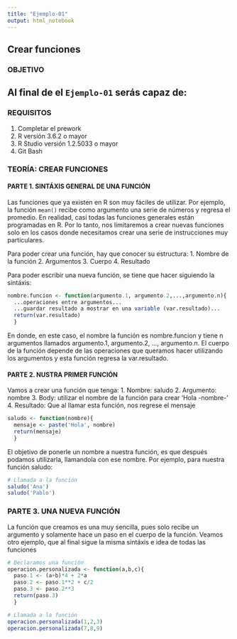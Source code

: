 ```yaml
---
title: "Ejemplo-01"
output: html_notebook
---
```

## Crear funciones

### OBJETIVO

Al final de el `Ejemplo-01` serás capaz de:
- 

### REQUISITOS

1. Completar el prework
2. R versión 3.6.2 o mayor
3. R Studio versión 1.2.5033 o mayor 
4. Git Bash

### TEORÍA: CREAR FUNCIONES

#### PARTE 1. SINTÁXIS GENERAL DE UNA FUNCIÓN

Las funciones que ya existen en R son muy fáciles de utilizar. Por ejemplo, la función `mean()` recibe como argumento una serie de números y regresa el promedio. En realidad, casi todas las funciones generales están programadas en R. Por lo tanto, nos limitaremos  a crear nuevas funciones solo en los casos donde necesitamos crear una serie de instrucciones muy particulares. 

Para poder crear una función, hay que conocer su estructura:
1. Nombre de la función
2. Argumentos
3. Cuerpo
4. Resultado

Para poder escribir una nueva función, se tiene que hacer siguiendo la sintáxis:
```r
nombre.funcion <- function(argumento.1, argumento.2,...,argumento.n){
  ...operaciones entre argumentos...
  ...guardar resultado a mostrar en una variable (var.resultado)...
  return(var.resultado)
  }
``` 

En donde, en este caso, el nombre la función es nombre.funcion y tiene n argumentos llamados argumento.1, argumento.2, ..., argumento.n. El cuerpo de la función depende de las operaciones que queramos hacer utilizando los argumentos y esta función regresa la var.resultado.

#### PARTE 2. NUSTRA PRIMER FUNCIÓN

Vamos a crear una función que tenga:
1. Nombre: saludo
2. Argumento: nombre
3. Body: utilizar el nombre de la función para crear 'Hola -nombre-'
4. Resultado: Que al llamar esta función, nos regrese el mensaje

```r
saludo <- function(nombre){
  mensaje <- paste('Hola', nombre)
  return(mensaje)
  }
```

El objetivo de ponerle un nombre a nuestra función, es que después podamos utilizarla, llamandola con ese nombre. Por ejemplo, para nuestra función saludo:

```r

# Llamada a la función
saludo('Ana')
saludo('Pablo')  
```

### PARTE 3. UNA NUEVA FUNCIÓN 

La función que creamos es una muy sencilla, pues solo recibe un argumento y solamente hace un paso en el cuerpo de la función. Veamos otro ejemplo, que al final sigue la misma sintáxis e idea de todas las funciones

```r

# Declaramos una función
operacion.personalizada <- function(a,b,c){
  paso.1 <- (a+b)*4 + 2*a
  paso.2 <- paso.1**2 + c/2
  paso.3 <- paso.2**3
  return(paso.3)
  }

# Llamada a la función
operacion.personalizada(1,2,3)
operacion.personalizada(7,8,9)
```
